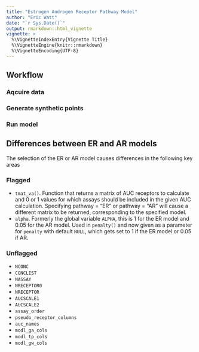 ```yaml
---
title: "Estrogen Androgen Receptor Pathway Model"
author: "Eric Watt"
date: "`r Sys.Date()`"
output: rmarkdown::html_vignette
vignette: >
  %\VignetteIndexEntry{Vignette Title}
  %\VignetteEngine{knitr::rmarkdown}
  %\VignetteEncoding{UTF-8}
---
```


## Workflow

### Aqcuire data

### Generate synthetic points

### Run model

## Differences between ER and AR models

The selection of the ER or AR model causes differences in the following key areas

### Flagged
* `tmat_va()`. Function that returns a matrix of AUC receptors to calculate and 0 or 1 values for which assays should be included in the given AUC calculation. Specifying pathway = "ER" or pathway = "AR" will cause a different matrix to be returned, corresponding to the specified model.
* `alpha`. Formerly the global variable `ALPHA`, this is 1 for the ER model and 0.05 for the AR model. Used in `penalty()` and now given as a parameter for `penalty` with default `NULL`, which gets set to 1 if the ER model or 0.05 if AR.

### Unflagged

* `NCONC`
* `CONCLIST`
* `NASSAY`
* `NRECEPTOR0`
* `NRECEPTOR`
* `AUCSCALE1`
* `AUCSCALE2`
* `assay_order` 
* `pseudo_receptor_columns` 
* `auc_names`
* `modl_ga_cols`
* `modl_tp_cols`
* `modl_gw_cols`
